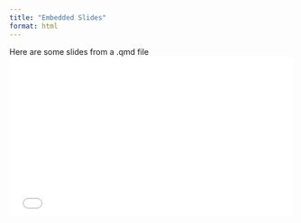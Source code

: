 ```yaml
---
title: "Embedded Slides"
format: html
---
```


Here are some slides from a .qmd file
<div style="position: relative; padding-top: 56.25%; height: 0; overflow: hidden;">
  <iframe src="placeholders/lab_slides.html" 
          style="position: absolute; top: 0; left: 0; width: 100%; height: 100%; border: none;"
          allowfullscreen
          loading="lazy">
  </iframe>
</div>